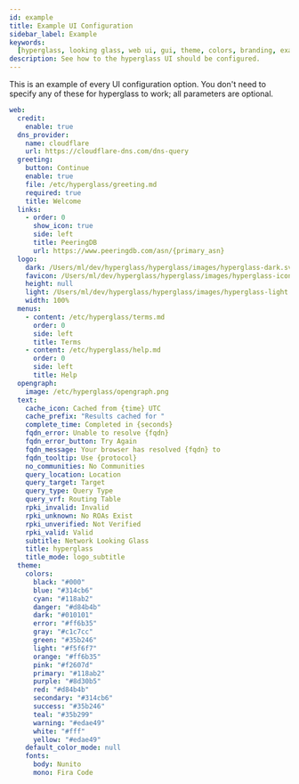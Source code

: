 ```yaml
---
id: example
title: Example UI Configuration
sidebar_label: Example
keywords:
  [hyperglass, looking glass, web ui, gui, theme, colors, branding, example]
description: See how to the hyperglass UI should be configured.
---
```


This is an example of every UI configuration option. You don't need to specify any of these for hyperglass to work; all parameters are optional.

```yaml title="hyperglass.yaml"
web:
  credit:
    enable: true
  dns_provider:
    name: cloudflare
    url: https://cloudflare-dns.com/dns-query
  greeting:
    button: Continue
    enable: true
    file: /etc/hyperglass/greeting.md
    required: true
    title: Welcome
  links:
    - order: 0
      show_icon: true
      side: left
      title: PeeringDB
      url: https://www.peeringdb.com/asn/{primary_asn}
  logo:
    dark: /Users/ml/dev/hyperglass/hyperglass/images/hyperglass-dark.svg
    favicon: /Users/ml/dev/hyperglass/hyperglass/images/hyperglass-icon.svg
    height: null
    light: /Users/ml/dev/hyperglass/hyperglass/images/hyperglass-light.svg
    width: 100%
  menus:
    - content: /etc/hyperglass/terms.md
      order: 0
      side: left
      title: Terms
    - content: /etc/hyperglass/help.md
      order: 0
      side: left
      title: Help
  opengraph:
    image: /etc/hyperglass/opengraph.png
  text:
    cache_icon: Cached from {time} UTC
    cache_prefix: "Results cached for "
    complete_time: Completed in {seconds}
    fqdn_error: Unable to resolve {fqdn}
    fqdn_error_button: Try Again
    fqdn_message: Your browser has resolved {fqdn} to
    fqdn_tooltip: Use {protocol}
    no_communities: No Communities
    query_location: Location
    query_target: Target
    query_type: Query Type
    query_vrf: Routing Table
    rpki_invalid: Invalid
    rpki_unknown: No ROAs Exist
    rpki_unverified: Not Verified
    rpki_valid: Valid
    subtitle: Network Looking Glass
    title: hyperglass
    title_mode: logo_subtitle
  theme:
    colors:
      black: "#000"
      blue: "#314cb6"
      cyan: "#118ab2"
      danger: "#d84b4b"
      dark: "#010101"
      error: "#ff6b35"
      gray: "#c1c7cc"
      green: "#35b246"
      light: "#f5f6f7"
      orange: "#ff6b35"
      pink: "#f2607d"
      primary: "#118ab2"
      purple: "#8d30b5"
      red: "#d84b4b"
      secondary: "#314cb6"
      success: "#35b246"
      teal: "#35b299"
      warning: "#edae49"
      white: "#fff"
      yellow: "#edae49"
    default_color_mode: null
    fonts:
      body: Nunito
      mono: Fira Code
```
